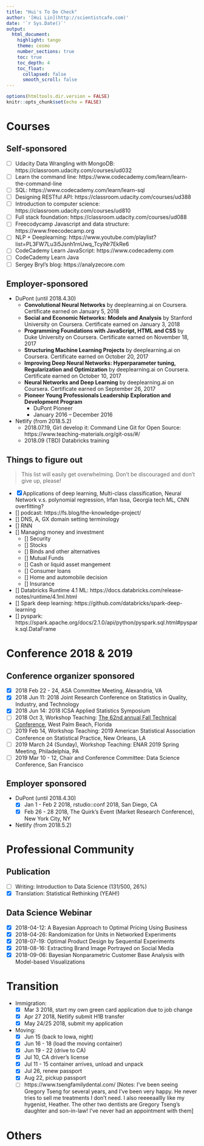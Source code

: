 ```yaml
---
title: "Hui's To Do Check"
author: '[Hui Lin](http://scientistcafe.com)'
date: '`r Sys.Date()`'
output:
  html_document:
    highlight: tango
    theme: cosmo
    number_sections: true
    toc: true
    toc_depth: 4
    toc_float:
      collapsed: false
      smooth_scroll: false
---
```


```r
options(htmltools.dir.version = FALSE)
knitr::opts_chunk$set(echo = FALSE)
```

# Courses

## Self-sponsored

- [ ] Udacity Data Wrangling with MongoDB: https://classroom.udacity.com/courses/ud032
- [ ] Learn the command line: https://www.codecademy.com/learn/learn-the-command-line
- [ ] SQL: https://www.codecademy.com/learn/learn-sql
- [ ] Designing RESTful API: https://classroom.udacity.com/courses/ud388
- [ ] Introduction to computer science: https://classroom.udacity.com/courses/ud810
- [ ] Full stack foundation: https://classroom.udacity.com/courses/ud088
- [ ] Freecodycamp Javascript and data structure: https://www.freecodecamp.org
- [ ] NLP + Deeplearning: https://www.youtube.com/playlist?list=PL3FW7Lu3i5Jsnh1rnUwq_TcylNr7EkRe6 
- [ ] CodeCademy Learn JavaScript: https://www.codecademy.com
- [ ] CodeCademy Learn Java
- [ ] Sergey Bryl's blog: https://analyzecore.com

##  Employer-sponsored 

- DuPont (until 2018.4.30)
    - **Convolutional Neural Networks** by deeplearning.ai on Coursera. Certificate earned on January 5, 2018
    - **Social and Economic Networks: Models and Analysis** by Stanford University on Coursera. Certificate earned on January 3, 2018
    - **Programming Foundations with JavaScript, HTML and CSS** by Duke University on Coursera. Certificate earned on November 18, 2017
    - **Structuring Machine Learning Projects** by deeplearning.ai on Coursera. Certificate earned on October 20, 2017
    - **Improving Deep Neural Networks: Hyperparameter tuning, Regularization and Optimization** by deeplearning.ai on Coursera. Certificate earned on October 10, 2017
    - **Neural Networks and Deep Learning** by deeplearning.ai on Coursera. Certificate earned on September 26, 2017
    - **Pioneer Young Professionals Leadership Exploration and Development Program**
        - DuPont Pioneer
        - January 2016 – December 2016

- Netlify (from 2018.5.2)
    - 2018.07.19, Girl develop it: Command Line Git for Open Source: https://www.teaching-materials.org/git-oss/#/
    - 2018.09 (TBD) Databricks training 


## Things to figure out

> This list will easily get overwhelming. Don't be discouraged and don't give up, please!

- [x] Applications of deep learning, Multi-class classification, Neural Network v.s. polynomial regression, Irfan Issa, Georgia tech ML, CNN overfitting?
- [] podcast: https://fs.blog/the-knowledge-project/
- [] DNS, A, GX domain setting terminology
- [] RNN
- [] Managing money and investment
    - [] Security
    - [] Stocks
    - [] Binds and other alternatives
    - [] Mutual Funds
    - [] Cash or liquid asset mangement
    - [] Consumer loans
    - [] Home and automobile decision
    - [] Insurance
- [] Databricks Runtime 4.1 ML: https://docs.databricks.com/release-notes/runtime/4.1ml.html
- [] Spark deep learning: https://github.com/databricks/spark-deep-learning
- [] pyspark: https://spark.apache.org/docs/2.1.0/api/python/pyspark.sql.html#pyspark.sql.DataFrame

# Conference 2018 & 2019

## Conference organizer sponsored

- [x] 2018 Feb 22 - 24, ASA Committee Meeting, Alexandria, VA
- [x] 2018 Jun 11: 2018 Joint Research Conference on Statistics in Quality, Industry, and Technology
- [x] 2018 Jun 14: 2018 ICSA Applied Statistics Symposium
- [ ] 2018 Oct 3, Workshop Teaching: [The 62nd annual Fall Technical Conference](http://www.falltechnicalconference.org/short-courses/), West Palm Beach, Florida
- [ ] 2019 Feb 14, Workshop Teaching: 2019 American Statistical Association Conference on Statistical Practice, New Orleans, LA
- [ ] 2019 March 24 (Sunday), Workshop Teaching: ENAR 2019 Spring Meeting, Philadelphia, PA
- [ ] 2019 Mar 10 - 12, Chair and Conference Committee: Data Science Conference, San Francisco     

## Employer sponsored

- DuPont (until 2018.4.30)
    - [x] Jan 1 - Feb 2 2018, rstudio::conf 2018, San Diego, CA
    - [x] Feb 26 - 28 2018, The Quirk's Event (Market Research Conference), New York City, NY
    
- Netlify (from 2018.5.2)

# Professional Community

## Publication

- [ ] Writing: Introduction to Data Science (131/500, 26%)
- [x] Translation: Statistical Rethinking (YEAH!)

## Data Science Webinar
  
  - [x] 2018-04-12: A Bayesian Approach to Optimal Pricing Using Business
  - [x] 2018-04-26: Randomization for Units in Networked Experiments
  - [x] 2018-07-19: Optimal Product Design by Sequential Experiments
  - [X] 2018-08-16: Extracting Brand Image Portrayed on Social Media
  - [x] 2018-09-06: Bayesian Nonparametric Customer Base Analysis with Model-based Visualizations

# Transition

- Immigration: 
    - [x] Mar 3 2018, start my own green card application due to job change
    - [x] Apr 27 2018, Netlify submit H1B transfer
    - [x] May 24/25 2018, submit my application 

- Moving: 
    - [x] Jun 15 (back to Iowa, night)
    - [x] Jun 16 - 18 (load the moving container)
    - [x] Jun 19 - 22 (drive to CA)
    - [x] Jul 10, CA driver's license
    - [x] Jul 11 - 15 container arrives, unload and unpack
    - [x] Jul 26, renew passport 
    - [x] Aug 22, pickup passport 
    - [ ] https://www.tsengfamilydental.com/ [Notes: I've been seeing Gregory Tseng for several years, and I've been very happy. He never tries to sell me treatments I don't need. I also reeeeaallly like my hygenist, Heather. The other two dentists are Gregory Tseng's daughter and son-in-law! I've never had an appointment with them]


# Others


